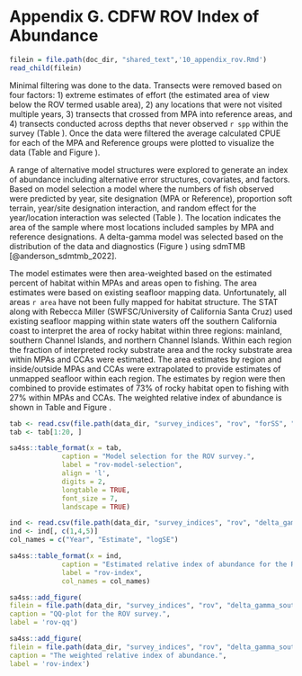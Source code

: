 
# Appendix G. CDFW ROV Index of Abundance {#cdfw-rov-index}

```r
filein = file.path(doc_dir, "shared_text",'10_appendix_rov.Rmd')
read_child(filein)
```

Minimal filtering was done to the data. Transects were removed based on four factors: 1) extreme estimates of effort (the estimated area of view below the ROV termed usable area), 2) any locations that were not visited multiple years, 3) transects that crossed from MPA into reference areas, and 4) transects conducted across depths that never observed `r spp` within the survey (Table \ref{tab:rov-filtered}). Once the data were filtered the average calculated CPUE for each of the MPA and Reference groups were plotted to visualize the data (Table \ref{tab:rov-obs} and Figure \ref{fig:rov-raw-cpue}).

A range of alternative model structures were explored to generate an index of abundance including alternative error structures, covariates, and factors. Based on model selection a model where the numbers of fish observed were predicted by year, site designation (MPA or Reference), proportion soft terrain, year/site designation interaction, and random effect for the year/location interaction was selected (Table \ref{tab:rov-model-selection}). The location indicates the area of the sample where most locations included samples by MPA and reference designations. A delta-gamma model was selected based on the distribution of the data and diagnostics (Figure \ref{fig:rov-qq}) using sdmTMB [@anderson_sdmtmb_2022]. 

The model estimates were then area-weighted based on the estimated percent of habitat within MPAs and areas open to fishing. The area estimates were based on existing seafloor mapping data. Unfortunately, all areas `r area` have not been fully mapped for habitat structure. The STAT along with Rebecca Miller (SWFSC/University of California Santa Cruz) used existing seafloor mapping within state waters off the southern California coast to interpret the area of rocky habitat within three regions: mainland, southern Channel Islands, and northern Channel Islands. Within each region the fraction of interpreted rocky substrate area and the rocky substrate area within MPAs and CCAs were estimated. The area estimates by region and inside/outside MPAs and CCAs were extrapolated to provide estimates of unmapped seafloor within each region. The estimates by region were then combined to provide estimates of 73% of rocky habitat open to fishing with 27% within MPAs and CCAs. The weighted relative index of abundance is shown in Table \ref{tab:rov-index} and Figure \ref{fig:rov-index}.

\newpage

\input{tex_tables/rov_removed_records_south.tex}


\newpage

```r

tab <- read.csv(file.path(data_dir, "survey_indices", "rov", "forSS", "rov_south_model_selection.csv"))
tab <- tab[1:20, ]

sa4ss::table_format(x = tab,
             caption = "Model selection for the ROV survey.",
             label = "rov-model-selection",
             align = 'l',
             digits = 2, 
             longtable = TRUE,
             font_size = 7,
             landscape = TRUE)                         
```

\newpage

```r

ind <- read.csv(file.path(data_dir, "survey_indices", "rov", "delta_gamma_south_designation_depth_year_soft_73_27", "index_forSS.csv"))
ind <- ind[, c(1,4,5)]
col_names = c("Year", "Estimate", "logSE")

sa4ss::table_format(x = ind,
             caption = "Estimated relative index of abundance for the ROV survey.",
             label = "rov-index",
             col_names = col_names)                         
```


\newpage

```r
sa4ss::add_figure(
filein = file.path(data_dir, "survey_indices", "rov", "delta_gamma_south_designation_depth_year_soft_73_27", "qq.png"), 
caption = "QQ-plot for the ROV survey.",
label = 'rov-qq')
```

\newpage

```r
sa4ss::add_figure(
filein = file.path(data_dir, "survey_indices", "rov", "delta_gamma_south_designation_depth_year_soft_73_27", "Index.png"), 
caption = "The weighted relative index of abundance.",
label = 'rov-index')
```

\newpage
